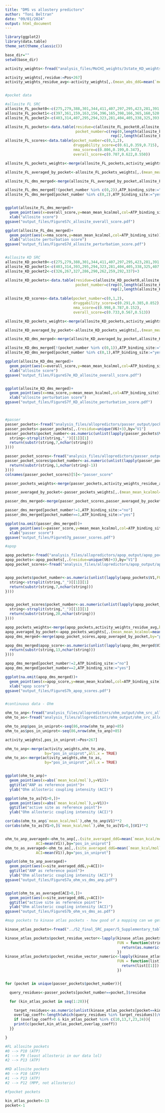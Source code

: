 ```yaml
---
title: "DMS vs allostery predictors"
author: "Toni Beltran"
date: "09/01/2024"
output: html_document
---
```


```r

library(ggplot2)
library(data.table)
theme_set(theme_classic())

base_dir=""
setwd(base_dir)

activity_weights<-fread("analysis_files/MoCHI_weights/3state_KD_weights_Activity.txt")

activity_weights[,residue:=Pos+267]
activity_weights_residue_avg<-activity_weights[,.(mean_abs_ddG=mean(`mean_kcal/mol`)),by="residue"]


#pocket data

#allosite FL SRC
allosite_FL_pocket0<-c(275,279,388,301,344,411,407,297,295,423,281,391,425,276,393,390,274,348,345,278,404,416,302,341,280,408,296,273,277,386)+3
allosite_FL_pocket1<-c(397,361,159,163,156,396,165,398,166,365,160,520,366,343,362,164,522,197)+3
allosite_FL_pocket2<-c(403,314,407,295,294,323,281,404,405,338,325,393,336,293)+3

allosite_FL_pockets<-data.table(residue=c(allosite_FL_pocket0,allosite_FL_pocket1,allosite_FL_pocket2),
                                pocket_number=c(rep(0,length(allosite_FL_pocket0)),rep(1,length(allosite_FL_pocket1)),
                                                rep(2,length(allosite_FL_pocket2))))
allosite_FL_scores<-data.table(pocket_number=c(0,1,2),
                               druggability_score=c(0.61,0.359,0.715),
                               nma_score=c(0.806,0.199,0.347),
                               overall_score=c(0.707,0.622,0.550))

allosite_FL_pockets_weights<-merge(allosite_FL_pockets,activity_weights_residue_avg,by="residue",all.x = TRUE)

allosite_FL_averaged_by_pocket<-allosite_FL_pockets_weights[,.(mean_mean_kcalmol=mean(mean_abs_ddG,na.rm = TRUE)),by="pocket_number"]

allosite_FL_dms_merged<-merge(allosite_FL_averaged_by_pocket,allosite_FL_scores,by="pocket_number")

allosite_FL_dms_merged[!(pocket_number %in% c(0,2)),ATP_binding_site:="no"]
allosite_FL_dms_merged[pocket_number %in% c(0,2),ATP_binding_site:="yes"]


ggplot(allosite_FL_dms_merged)+
  geom_point(aes(x=overall_score,y=mean_mean_kcalmol,col=ATP_binding_site))+
  xlab("allosite score")
ggsave("output_files/FigureS7c_allosite_overall_score.pdf")

ggplot(allosite_FL_dms_merged)+
  geom_point(aes(x=nma_score,y=mean_mean_kcalmol,col=ATP_binding_site))+
  xlab("allosite perturbation score")
ggsave("output_files/FigureS7d_allosite_perturbation_score.pdf")


#allosite KD SRC
allosite_KD_pocket0<-c(275,279,388,301,344,411,407,297,295,423,281,391,348,276,393,390,274,425,345,278,404,416,302,341,280,408,296,273,277,386)+3
allosite_KD_pocket1<-c(403,314,393,295,294,323,281,404,405,338,325,407,336,293)+3
allosite_KD_pocket2<-c(326,267,327,286,290,262,259,292,337)+3

allosite_KD_pockets<-data.table(residue=c(allosite_KD_pocket0,allosite_KD_pocket1,allosite_KD_pocket2),
                                pocket_number=c(rep(0,length(allosite_KD_pocket0)),rep(1,length(allosite_KD_pocket1)),
                                                rep(2,length(allosite_KD_pocket2))))
                                
allosite_KD_scores<-data.table(pocket_number=c(0,1,2),
                               druggability_score=c(0.291,0.385,0.852),
                               nma_score=c(0.998,0.787,0.152),
                               overall_score=c(0.733,0.567,0.513))

allosite_KD_pockets_weights<-merge(allosite_KD_pockets,activity_weights_residue_avg,by="residue",all.x = TRUE)

allosite_KD_averaged_by_pocket<-allosite_KD_pockets_weights[,.(mean_mean_kcalmol=mean(mean_abs_ddG,na.rm = TRUE)),by="pocket_number"]

allosite_KD_dms_merged<-merge(allosite_KD_averaged_by_pocket,allosite_KD_scores,by="pocket_number")

allosite_KD_dms_merged[!(pocket_number %in% c(0,1)),ATP_binding_site:="no"]
allosite_KD_dms_merged[pocket_number %in% c(0,1),ATP_binding_site:="yes"]

ggplot(allosite_KD_dms_merged)+
  geom_point(aes(x=overall_score,y=mean_mean_kcalmol,col=ATP_binding_site))+
  xlab("allosite score")
ggsave("output_files/FigureS7e_KD_allosite_overall_score.pdf")


ggplot(allosite_KD_dms_merged)+
  geom_point(aes(x=nma_score,y=mean_mean_kcalmol,col=ATP_binding_site))+
  xlab("allosite perturbation score")
ggsave("output_files/FigureS7f_KD_allosite_perturbation_score.pdf")



#passer
passer_pockets<-fread("analysis_files/allopredictors/passer_output/pockets/passer_pockets.txt")
passer_pockets<-passer_pockets[,.(residue=unique(V6)+3),by="V1"]
passer_pockets$pocket_number<-as.numeric(unlist(lapply(passer_pockets$V1,FUN = function(string){
  string<-strsplit(string,"_")[[1]][1]
  return(substr(string,7,nchar(string)))
})))

passer_pocket_scores<-fread("analysis_files/allopredictors/passer_output/passer.txt",header=FALSE)
passer_pocket_scores$pocket_number<-as.numeric(unlist(lapply(passer_pocket_scores$V3,FUN = function(string){
  return(substr(string,1,nchar(string)-1))
})))
colnames(passer_pocket_scores)[5]<-"passer_score"

passer_pockets_weights<-merge(passer_pockets,activity_weights_residue_avg,by="residue",all.x = TRUE)

passer_averaged_by_pocket<-passer_pockets_weights[,.(mean_mean_kcalmol=mean(mean_abs_ddG,na.rm = TRUE)),by="pocket_number"]

passer_dms_merged<-merge(passer_pocket_scores,passer_averaged_by_pocket,by="pocket_number")

passer_dms_merged[pocket_number!=1,ATP_binding_site:="no"]
passer_dms_merged[pocket_number==1,ATP_binding_site:="yes"]

ggplot(na.omit(passer_dms_merged))+
  geom_point(aes(x=passer_score,y=mean_mean_kcalmol,col=ATP_binding_site))+
  xlab("passer score")
ggsave("output_files/FigureS7g_passer_scores.pdf")

#apop

apop_pockets<-fread("analysis_files/allopredictors/apop_output/apop_pockets.txt")
apop_pockets<-apop_pockets[,.(residue=unique(V6)+3),by="V1"]
apop_pocket_scores<-fread("analysis_files/allopredictors/apop_output/apop_pocket_scores.txt",header=FALSE)


apop_pockets$pocket_number<-as.numeric(unlist(lapply(apop_pockets$V1,FUN = function(string){
  string<-strsplit(string,"_")[[1]][1]
  return(substr(string,7,nchar(string)))
})))


apop_pocket_scores$pocket_number<-as.numeric(unlist(lapply(apop_pocket_scores$V1,FUN = function(string){
  string<-strsplit(string,"_")[[1]][1]
  return(substr(string,20,nchar(string)))
})))

apop_pockets_weights<-merge(apop_pockets,activity_weights_residue_avg,by="residue",all.x = TRUE)
apop_averaged_by_pocket<-apop_pockets_weights[,.(mean_mean_kcalmol=mean(mean_abs_ddG,na.rm = TRUE)),by="pocket_number"]
apop_dms_merged<-merge(apop_pocket_scores,apop_averaged_by_pocket,by="pocket_number")

apop_dms_merged$apop_score<-as.numeric(unlist(lapply(apop_dms_merged$V3,FUN = function(string){
  return(substr(string,13,nchar(string)))
})))

apop_dms_merged[pocket_number!=2,ATP_binding_site:="no"]
apop_dms_merged[pocket_number==2,ATP_binding_site:="yes"]

ggplot(na.omit(apop_dms_merged))+
  geom_point(aes(x=apop_score,y=mean_mean_kcalmol,col=ATP_binding_site))+
  xlab("apop score")
ggsave("output_files/FigureS7h_apop_scores.pdf")


#continuous data - Ohm

ohm_to_anp<-fread("analysis_files/allopredictors/ohm_output/ohm_src_allostery_to_anp.txt")
ohm_to_as<-fread("analysis_files/allopredictors/ohm_output/ohm_src_allostery_to_activesite.txt")

ohm_to_anp$pos_in_uniprot<-seq(86,nrow(ohm_to_anp)+85)
ohm_to_as$pos_in_uniprot<-seq(86,nrow(ohm_to_anp)+85)

activity_weights[,pos_in_uniprot:=Pos+267]

ohm_to_anp<-merge(activity_weights,ohm_to_anp,
                  by="pos_in_uniprot",all.x = TRUE)
ohm_to_as<-merge(activity_weights,ohm_to_as,
                  by="pos_in_uniprot",all.x = TRUE)


ggplot(ohm_to_anp)+
  geom_point(aes(x=abs(`mean_kcal/mol`),y=V1))+
  ggtitle("ANP as reference point")+
  ylab("Ohm allosteric coupling intensity (ACI)")

ggplot(ohm_to_as[V1>0,])+
  geom_point(aes(x=abs(`mean_kcal/mol`),y=V1))+
  ggtitle("active site as reference point")+
  ylab("Ohm allosteric coupling intensity (ACI)")

cor(abs(ohm_to_anp$`mean_kcal/mol`),ohm_to_anp$V1)**2
cor(abs(ohm_to_as[V1>0,]$`mean_kcal/mol`),ohm_to_as[V1>0,]$V1)**2


ohm_to_anp_averaged<-ohm_to_anp[,.(site_averaged_ddG=mean(`mean_kcal/mol`),
              ACI=mean(V1)),by="pos_in_uniprot"]
ohm_to_as_averaged<-ohm_to_as[,.(site_averaged_ddG=mean(`mean_kcal/mol`),
              ACI=mean(V1)),by="pos_in_uniprot"]

ggplot(ohm_to_anp_averaged)+
  geom_point(aes(x=site_averaged_ddG,y=ACI))+
  ggtitle("ANP as reference point")+
  ylab("Ohm allosteric coupling intensity (ACI)")
ggsave("output_files/FigureS7a_ohm_vs_dms_anp.pdf")


ggplot(ohm_to_as_averaged[ACI>0,])+
  geom_point(aes(x=site_averaged_ddG,y=ACI))+
  ggtitle("active site as reference point")+
  ylab("Ohm allosteric coupling intensity (ACI)")
ggsave("output_files/FigureS7b_ohm_vs_dms_as.pdf")

```


```r


#map pockets to kinase atlas pockets - how good of a mapping can we get? (not good - better the 2nd strategy of scoring these pockets with DMS weights and comparing afterwards)

kinase_atlas_pockets<-fread("../52_final_SRC_paper/5_Supplementary_tables/Supplementary_table_3_Src_surface_pocket_summary.txt")

kinase_atlas_pockets$pocket_residue_vector<-lapply(kinase_atlas_pockets$pocket_residue,
                                                   FUN = function(string){
                                                     return(as.numeric(strsplit(string,",")[[1]]))
                                                   })
kinase_atlas_pockets$pocket_residue_vector_numeric<-lapply(kinase_atlas_pockets$pocket_residue_vector,
                                                   FUN = function(list){
                                                     return(list[[1]])
                                                   })


for (pocket in unique(passer_pockets$pocket_number)){

  query_residues<-passer_pockets[pocket_number==pocket,]$residue

  for (kin_atlas_pocket in seq(1:28)){

    target_residues<-as.numeric(unlist(kinase_atlas_pockets[pocket==kin_atlas_pocket,]$pocket_residue_vector)+3)
    overlap_coeff<-length(which(query_residues %in% target_residues))/min(c(length(query_residues),length(target_residues)))
    if (overlap_coeff>0 & kin_atlas_pocket %in% c(10,13,7,23,24)){
    print(c(pocket,kin_atlas_pocket,overlap_coeff))
  }}

}

#FL allosite pockets
#0 --> P10 (ATP)
#1 --> P9 (least allosteric in our data lol)
#2 --> P13 (ATP)

#KD allosite pockets
#0 --> P10 (ATP)
#1 --> P13 (ATP)
#2 --> P12 (MPP, not allosteric)

#fpocket pockets

kin_atlas_pocket<-13
pocket<-1

```
